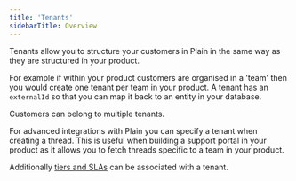 ```yaml
---
title: 'Tenants'
sidebarTitle: Overview
---
```


Tenants allow you to structure your customers in Plain in the same way as they are structured in your product.

For example if within your product customers are organised in a 'team' then you would create one tenant per team in your product. A tenant has an `externalId` so that you can map it back to an entity in your database.

Customers can belong to multiple tenants.

For advanced integrations with Plain you can specify a tenant when creating a thread. This is useful when building a support portal in your product as it allows you to fetch threads specific to a team in your product.

Additionally [tiers and SLAs](https://plain.support.site/article/tiers) can be associated with a tenant.

<Snippet file="shared/tenants-vs-teams.mdx" />
